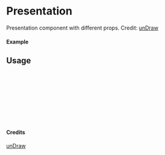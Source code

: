 
<Meta of={Presentation} title="unDraw/Presentation" />

# Presentation

Presentation component with different props.
Credit: [unDraw](https://undraw.co/illustrations)

#### Example

<Canvas of={Presentation.Primary} />

## Usage

```ts
import { Presentation } from "yadl-ui";

const Example = () => {
  return (
      <Presentation />
  );
};

export default Example;
```

#### Credits
[unDraw](https://undraw.co/illustrations)
